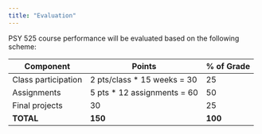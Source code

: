 ```yaml
---
title: "Evaluation"
---
```


PSY 525 course performance will be evaluated based on the following scheme:

| Component           | Points                      | % of Grade |
|---------------------|-----------------------------|-------|
| Class participation | 2 pts/class * 15 weeks = 30 | 25    |
| Assignments         | 5 pts * 12 assignments = 60 | 50    |
| Final projects      | 30                          | 25    |
| **TOTAL**           | **150**                     | **100** |

